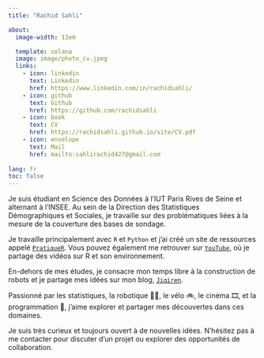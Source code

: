 ```yaml
---
title: "Rachid Sahli"

about:
  image-width: 13em

  template: solana
  image: image/photo_cv.jpeg
  links:
    - icon: linkedin
      text: Linkedin
      href: https://www.linkedin.com/in/rachidsahli/
    - icon: github
      text: Github
      href: https://github.com/rachidsahli
    - icon: book
      text: CV
      href: https://rachidsahli.github.io/site/CV.pdf
    - icon: envelope
      text: Mail
      href: mailto:sahlirachid427@gmail.com
      
lang: fr
toc: false
---
```


::: {#hero-heading}
Je suis étudiant en Science des Données à l'IUT Paris Rives de Seine et alternant à l'INSEE. Au sein de la Direction des Statistiques Démographiques et Sociales, je travaille sur des problématiques liées à la mesure de la couverture des bases de sondage.

Je travaille principalement avec `R` et `Python` et j'ai créé un site de ressources appelé [`PratiqueR`](https://pratiquer.github.io/site/). Vous pouvez également me retrouver sur [`YouTube`](https://www.youtube.com/@PratiqueR), où je partage des vidéos sur R et son environnement.

En-dehors de mes études, je consacre mon temps libre à la construction de robots et je partage mes idées sur mon blog, [`Jiqiren`](https://rachidsahli.github.io/Jiqiren/).

Passionné par les statistiques, la robotique 🦿🤖, le vélo 🚲, le cinéma 🎞️, et la programmation 👾, j'aime explorer et partager mes découvertes dans ces domaines.

Je suis très curieux et toujours ouvert à de nouvelles idées. N'hésitez pas à me contacter pour discuter d'un projet ou explorer des opportunités de collaboration.
:::


